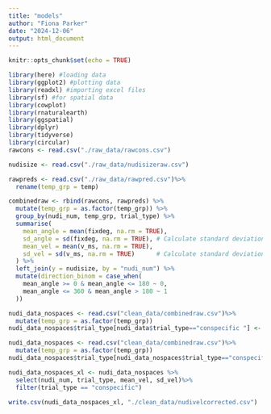 ```yaml
---
title: "models"
author: "Fiona Parker"
date: "2024-12-06"
output: html_document
---
```


```r
knitr::opts_chunk$set(echo = TRUE)
```

```r
library(here) #loading data
library(ggplot2) #plotting data
library(readxl) #importing excel files
library(sf) #for spatial data
library(cowplot)
library(rnaturalearth)
library(ggspatial)
library(dplyr)
library(tidyverse)
library(circular)
rawcons <- read.csv("./raw_data/rawcons.csv")

nudisize <- read.csv("./raw_data/nudisizeraw.csv")

rawpreds <- read.csv("./raw_data/rawpred.csv")%>%
  rename(temp_grp = temp)

combinedraw <- rbind(rawcons, rawpreds) %>%
  mutate(temp_grp = as.factor(temp_grp)) %>%
  group_by(nudi_num, temp_grp, trial_type) %>%
  summarise(
    mean_angle = mean(fixdeg, na.rm = TRUE),
    sd_angle = sd(fixdeg, na.rm = TRUE), # Calculate standard deviation for mean_angle
    mean_vel = mean(v_ms, na.rm = TRUE),
    sd_vel = sd(v_ms, na.rm = TRUE)      # Calculate standard deviation for mean_vel
  ) %>%
  left_join(y = nudisize, by = "nudi_num") %>%
  mutate(direction_binom = case_when(
    mean_angle >= 0 & mean_angle <= 180 ~ 0,
    mean_angle <= 360 & mean_angle > 180 ~ 1
  ))

nudi_data_nospaces <- read.csv("clean_data/combinedraw.csv")%>%
  mutate(temp_grp = as.factor(temp_grp))
nudi_data_nospaces$trial_type[nudi_data$trial_type=="conspecific "] <- "conspecific"


```
```r
nudi_data_nospaces <- read.csv("clean_data/combinedraw.csv")%>%
  mutate(temp_grp = as.factor(temp_grp))
nudi_data_nospaces$trial_type[nudi_data_nospaces$trial_type=="conspecific "] <- "conspecific"

nudi_data_nospaces_xl <- nudi_data_nospaces %>%
  select(nudi_num, trial_type, mean_vel, sd_vel)%>%
  filter(trial_type == "conspecific")

write.csv(nudi_data_nospaces_xl, "./clean_data/nudivelcorrected.csv")
```

